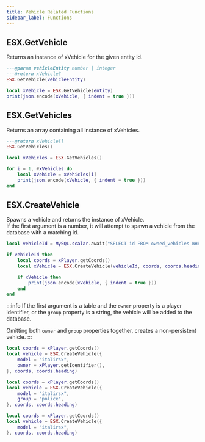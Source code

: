 ```yaml
---
title: Vehicle Related Functions
sidebar_label: Functions
---
```



## ESX.GetVehicle

Returns an instance of xVehicle for the given entity id.

```lua
---@param vehicleEntity number | integer
---@return xVehicle?
ESX.GetVehicle(vehicleEntity)
```

```lua
local xVehicle = ESX.GetVehicle(entity)
print(json.encode(xVehicle, { indent = true }))
```

## ESX.GetVehicles

Returns an array containing all instance of xVehicles.

```lua
---@return xVehicle[]
ESX.GetVehicles()
```

```lua
local xVehicles = ESX.GetVehicles()

for i = 1, #xVehicles do
    local xVehicle = xVehicles[i]
    print(json.encode(xVehicle, { indent = true }))
end
```

## ESX.CreateVehicle

Spawns a vehicle and returns the instance of xVehicle.  
If the first argument is a number, it will attempt to spawn a vehicle from the database with a matching id.

```lua
local vehicleId = MySQL.scalar.await("SELECT id FROM owned_vehicles WHERE owner = ? LIMIT 1", { xPlayer.getIdentifier() })

if vehicleId then
    local coords = xPlayer.getCoords()
    local xVehicle = ESX.CreateVehicle(vehicleId, coords, coords.heading)

    if xVehicle then
        print(json.encode(xVehicle, { indent = true }))
    end
end
```

:::info
If the first argument is a table and the `owner` property is a player identifier, or the `group` property is a string, the vehicle will be added to the database.

Omitting both `owner` and `group` properties together, creates a non-persistent vehicle.
:::

<Tabs queryString="createVehicle">
<TabItem value="player-owned" label="Player-Owned Persistent Vehicle" default>

```lua
local coords = xPlayer.getCoords()
local vehicle = ESX.CreateVehicle({
    model = "italirsx",
    owner = xPlayer.getIdentifier(),
}, coords, coords.heading)
```

</TabItem>
<TabItem value="group-owned" label="Group-Owned Persistent Vehicle" default>

```lua
local coords = xPlayer.getCoords()
local vehicle = ESX.CreateVehicle({
    model = "italirsx",
    group = "police",
}, coords, coords.heading)
```

</TabItem>
<TabItem value="non-persistent" label="Non-Persistent Vehicle" default>

```lua
local coords = xPlayer.getCoords()
local vehicle = ESX.CreateVehicle({
    model = "italirsx",
}, coords, coords.heading)
```

</TabItem>
</Tabs>
